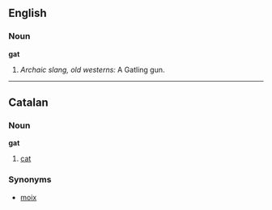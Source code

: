 ==English==

===Noun===
'''gat'''
# ''Archaic slang, old westerns:'' A Gatling gun.

----
==Catalan==
===Noun===
'''gat'''
# [[cat]]
===Synonyms===
*[[moix]]